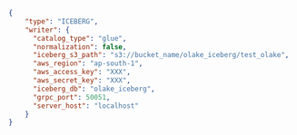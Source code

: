 ```json title="writer.json"
{
    "type": "ICEBERG",
    "writer": {
      "catalog_type": "glue",
      "normalization": false,
      "iceberg_s3_path": "s3://bucket_name/olake_iceberg/test_olake",
      "aws_region": "ap-south-1",
      "aws_access_key": "XXX",
      "aws_secret_key": "XXX",
      "iceberg_db": "olake_iceberg",
      "grpc_port": 50051,
      "server_host": "localhost"
    }
}
```
